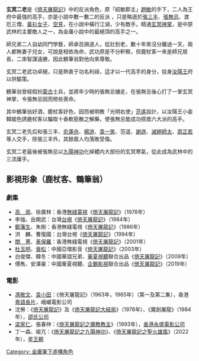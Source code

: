 {{金庸人物
|称呼=鶴筆翁、鹿杖客 	
|姓名=鶴筆翁、鹿杖客
|小说=[[倚天屠龍記|倚天屠龍記]]
|门派=[[玄冥門|玄冥門]]
|业師=百損道人
|头衔=
|血缘=
|内功=玄冥門内功
|轻功=
|武功=[[鶴筆法|鶴筆法]]<br>[[玄冥神掌|玄冥神掌]]
|兵器=鶴筆、鹿杖
}}
'''玄冥二老'''是《[[倚天屠龍記|倚天屠龍記]]》中的反派角色，原「紹敏郡主」[[趙敏|趙敏]]的手下，二人為王府中最強的高手，亦是小說中數一數二的反派 ，只是略遜於[[張三豐|張三丰]]、[[張無忌|張無忌]]、渡厄三僧、[[黃衫女子|黃衫女子]]、[[空見|空見]]，在小說中橫行江湖，少有敵手。精通[[玄冥神掌|玄冥神掌]]，是中原武林的主要敵人之一，為金庸小說中的最絕頂的高手之一。

師兄弟二人自幼同門學藝，師承百損道人，從壯到老，數十年來沒分離過一天，兩人都無妻子兒女，可說是相依為命，武功原是不分軒輊，但鹿杖客一來是師兄居長，二來智謀遠勝，因此鶴筆翁對他向來尊敬。

玄冥二老武功卓絕，只是熱衷于功名利祿，這才以一代高手的身分，投身[[察罕帖木儿|汝陽王]]府以供驅策。

鶴筆翁曾經假扮[[蒙古|蒙古]]士兵，並將年少時的張無忌擄走，在張無忌後心打了一掌玄冥神掌，令張無忌因而險些喪命。

其中鶴筆翁好酒，鹿杖客好色，因而被明教「光明右使」[[范遙|范遙]]設計，以汝陽王小妾韓姬色誘鹿杖客以騙取十香軟筋散之解藥，使張無忌能成功搭救六大派的高手。

玄冥二老先后和張三丰、[[俞莲舟|俞蓮舟]]、[[杨逍|楊逍]]、[[韦一笑|韋一笑]]、范遥、[[谢逊|謝遜]]、[[灭绝师太|滅絕師太]]、[[周芷若|周芷若]]等人交手，除張三丰外，其餘眾人均落敗受傷。

玄冥二老最後被張無忌以[[九陽神功|九陽神功]]化掉體内大部份的玄冥寒氣，從此成為武林中的三流庸手。

== 影視形象（鹿杖客、鶴筆翁） ==

===劇集===
*[[高崗_(藝員)|高　崗]]、徐廣林：香港[[無綫電視|無綫電視]]《[[倚天屠龍記_(1978年電視劇)|倚天屠龍記]]》（1978年）
*李強、岳開武：台灣[[台視|台視]]《[[倚天屠龍記_(1984年電視劇)|倚天屠龍記]]》（1984年）
*[[鄭家生|鄭藩生]]、朱剛：香港無綫電視《[[倚天屠龍記_(1986年電視劇)|倚天屠龍記]]》（1986年）
*洪　麟、曹復國：台灣台視《[[倚天屠龍記_(1994年電視劇)|倚天屠龍記]]》（1994年）
*[[關菁|關　菁]]、[[車保羅|車保羅]]：香港無綫電視《[[倚天屠龍記_(2001年電視劇)|倚天屠龍記]]》（2001年）
*[[杜玉明|杜玉明]]、[[晉松|晉松]]：中國亞環影音《[[倚天屠龍記_(2003年電視劇)|倚天屠龍記]]》（2003年）
*白俊傑、韓冬：中國華誼兄弟、[[华夏视听环球传媒|華夏視聽]]聯合出品《[[倚天屠龍記_(2009年電視劇)|倚天屠龍記]]》（2009年）
*傅雋、安澤豪：中國華夏視聽、[[企鵝影視|企鵝影視]]聯合出品《[[倚天屠龍記_(2019年電視劇)|倚天屠龍記]]》（2019年）
===電影===

* [[馮敬文|馮敬文]]、[[袁小田|袁小田]]：《倚天屠龍記》（1963年，1965年）（第一及第二集），香港[[粵語長片|粵語長片]]，峨嵋電影公司
* 沈勞：《[[倚天屠龍記_(1978年電影)|倚天屠龍記]]》及《[[倚天屠龍記大結局|倚天屠龍記大結局]]》（1978年）、《魔劍屠龍》（1984年），[[邵氏公司|邵氏公司]]
* [[梁家仁|梁家仁]]、張春仲：《[[倚天屠龍記之魔教教主|倚天屠龍記之魔教教主]]》（1993年），[[香港|香港]][[永盛电影公司|永盛電影公司]]
* 丁一森、喻亢：《[[倚天屠龍記之九陽神功|倚天屠龍記之九陽神功]]》、《[[倚天屠龍記之聖火雄風|倚天屠龍記之聖火雄風]]》（2022年），[[星王朝|星王朝]]

[[Category:_金庸筆下虛構角色|Category: 金庸筆下虛構角色]]